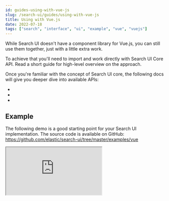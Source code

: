 ```yaml
---
id: guides-using-with-vue-js
slug: /search-ui/guides/using-with-vue-js
title: Using with Vue.js
date: 2022-07-18
tags: ["search", "interface", "ui", "example", "vue", "vuejs"]
---
```


While Search UI doesn't have a component library for Vue.js, you can still use them together, just with a little extra work.

To achieve that you'll need to import and work directly with Search UI Core API. Read a short <DocLink id="api-architecture" /> guide for high-level overview on the approach.

Once you're familiar with the concept of Search UI core, the following docs will give you deeper dive into available APIs:

- <DocLink id="api-core-configuration" />
- <DocLink id="api-core-state" />
- <DocLink id="api-core-actions" />

## Example

The following demo is a good starting point for your Search UI implementation. The source code is available on GitHub: https://github.com/elastic/search-ui/tree/master/examples/vue

<iframe
  src="https://codesandbox.io/embed/github/elastic/search-ui/tree/master/examples/vue?autoresize=1&fontsize=12&theme=light&view=preview&hidedevtools=1"
  style={{
    width: "100%",
    height: "800px",
    overflow: "hidden"
  }}
  title="Search UI"
  allow="accelerometer; ambient-light-sensor; camera; encrypted-media; geolocation; gyroscope; hid; microphone; midi; payment; usb; vr; xr-spatial-tracking"
  sandbox="allow-forms allow-modals allow-popups allow-presentation allow-same-origin allow-scripts"
></iframe>
